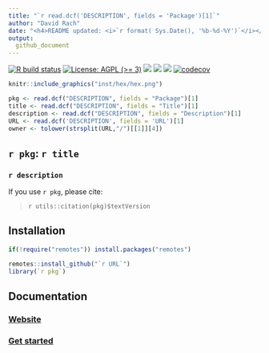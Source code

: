```yaml
---
title: "`r read.dcf('DESCRIPTION', fields = 'Package')[1]`"  
author: "David Rach" 
date: "<h4>README updated: <i>`r format( Sys.Date(), '%b-%d-%Y')`</i></h4>"
output:
  github_document
---
```


<!-- To modify Package/Title/Description/Authors fields, edit the DESCRIPTION file -->


<!-- badges: start -->
[![R build status](https://github.com/DavidRach/Coereba/workflows/rworkflows/badge.svg)](https://github.com/DavidRach/Coereba/actions)
[![License: AGPL (>= 3)](https://img.shields.io/badge/license-AGPL (>= 3)-blue.svg)](https://cran.r-project.org/web/licenses/AGPL (>= 3))
[![](https://img.shields.io/badge/devel%20version-0.1.0-black.svg)](https://github.com/DavidRach/Coereba)
[![](https://img.shields.io/github/languages/code-size/DavidRach/Coereba.svg)](https://github.com/DavidRach/Coereba)
[![](https://img.shields.io/github/last-commit/DavidRach/Coereba.svg)](https://github.com/DavidRach/Coereba/commits/master)
[![codecov](https://codecov.io/gh/DavidRach/Coereba/graph/badge.svg?token=1SRXI13GOE)](https://codecov.io/gh/DavidRach/Coereba)
<br>
<!-- badges: end -->

```r
knitr::include_graphics("inst/hex/hex.png")
```

```r
pkg <- read.dcf("DESCRIPTION", fields = "Package")[1]
title <- read.dcf("DESCRIPTION", fields = "Title")[1]
description <- read.dcf("DESCRIPTION", fields = "Description")[1]
URL <- read.dcf('DESCRIPTION', fields = 'URL')[1]
owner <- tolower(strsplit(URL,"/")[[1]][4])
```
 
## ``r pkg``: `r title`

### `r description`
 
If you use ``r pkg``, please cite: 

<!-- Modify this by editing the file: inst/CITATION  -->
> `r utils::citation(pkg)$textVersion`

## Installation 

```R
if(!require("remotes")) install.packages("remotes")

remotes::install_github("`r URL`")
library(`r pkg`)
```
## Documentation 

### [Website](https://`r owner`.github.io/`r pkg`) 
### [Get started](https://`r owner`.github.io/`r pkg`/articles/`r pkg`) 

<br>
